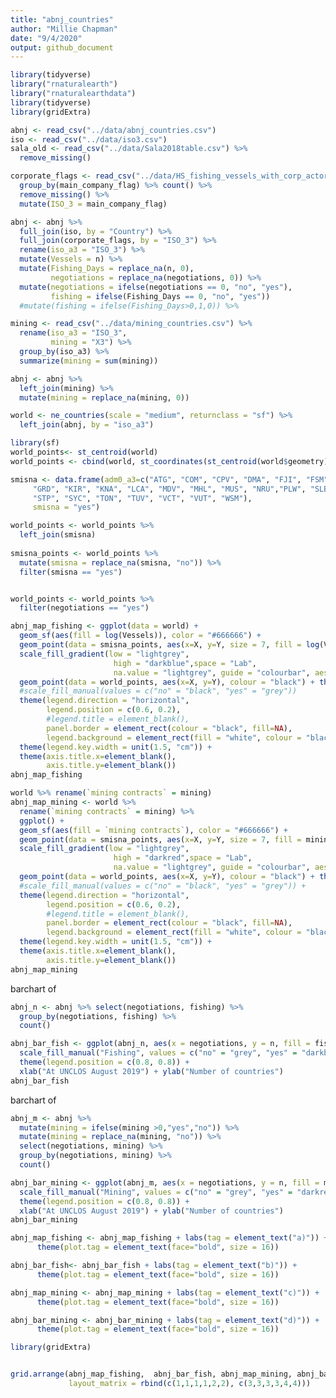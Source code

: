 ```yaml
---
title: "abnj_countries"
author: "Millie Chapman"
date: "9/4/2020"
output: github_document
---
```


```r
library(tidyverse)
library("rnaturalearth")
library("rnaturalearthdata")
library(tidyverse)
library(gridExtra)
```

```r
abnj <- read_csv("../data/abnj_countries.csv")
iso <- read_csv("../data/iso3.csv")
sala_old <- read_csv("../data/Sala2018table.csv") %>%
  remove_missing()

corporate_flags <- read_csv("../data/HS_fishing_vessels_with_corp_actors.csv") %>% #mutate(main_company_flag == flag) %>%
  group_by(main_company_flag) %>% count() %>%
  remove_missing() %>%
  mutate(ISO_3 = main_company_flag)
```

```r
abnj <- abnj %>%
  full_join(iso, by = "Country") %>%
  full_join(corporate_flags, by = "ISO_3") %>%
  rename(iso_a3 = "ISO_3") %>%
  mutate(Vessels = n) %>%
  mutate(Fishing_Days = replace_na(n, 0),
         negotiations = replace_na(negotiations, 0)) %>%
  mutate(negotiations = ifelse(negotiations == 0, "no", "yes"),
         fishing = ifelse(Fishing_Days == 0, "no", "yes")) 
  #mutate(fishing = ifelse(Fishing_Days>0,1,0)) %>%
```

```r
mining <- read_csv("../data/mining_countries.csv") %>%
  rename(iso_a3 = "ISO_3",
         mining = "X3") %>%
  group_by(iso_a3) %>%
  summarize(mining = sum(mining))
```

```r
abnj <- abnj %>%
  left_join(mining) %>%
  mutate(mining = replace_na(mining, 0))
```


```r
world <- ne_countries(scale = "medium", returnclass = "sf") %>%
  left_join(abnj, by = "iso_a3")
```


```r
library(sf)
world_points<- st_centroid(world)
world_points <- cbind(world, st_coordinates(st_centroid(world$geometry)))
```

```r
smisna <- data.frame(adm0_a3=c("ATG", "COM", "CPV", "DMA", "FJI", "FSM",
     "GRD", "KIR", "KNA", "LCA", "MDV", "MHL", "MUS", "NRU","PLW", "SLB", 
     "STP", "SYC", "TON", "TUV", "VCT", "VUT", "WSM"), 
     smisna = "yes")
```

```r
world_points <- world_points %>%
  left_join(smisna) 
  
smisna_points <- world_points %>%
  mutate(smisna = replace_na(smisna, "no")) %>%
  filter(smisna == "yes")


world_points <- world_points %>%
  filter(negotiations == "yes")
```


```r
abnj_map_fishing <- ggplot(data = world) +
  geom_sf(aes(fill = log(Vessels)), color = "#666666") +
  geom_point(data = smisna_points, aes(x=X, y=Y, size = 7, fill = log(Vessels)),  pch=21, show.legend = FALSE)+
  scale_fill_gradient(low = "lightgrey",
                       high = "darkblue",space = "Lab",
                       na.value = "lightgrey", guide = "colourbar", aesthetics = "fill") +
  geom_point(data = world_points, aes(x=X, y=Y), colour = "black") + theme_minimal() +
  #scale_fill_manual(values = c("no" = "black", "yes" = "grey")) 
  theme(legend.direction = "horizontal",
        legend.position = c(0.6, 0.2),
        #legend.title = element_blank(),
        panel.border = element_rect(colour = "black", fill=NA),
        legend.background = element_rect(fill = "white", colour = "black")) +
  theme(legend.key.width = unit(1.5, "cm")) +
  theme(axis.title.x=element_blank(),
        axis.title.y=element_blank())
abnj_map_fishing
```



```r
world %>% rename(`mining contracts` = mining)
abnj_map_mining <- world %>% 
  rename(`mining contracts` = mining) %>%
  ggplot() +
  geom_sf(aes(fill = `mining contracts`), color = "#666666") +
  geom_point(data = smisna_points, aes(x=X, y=Y, size = 7, fill = mining),  pch=21, show.legend = FALSE)+
  scale_fill_gradient(low = "lightgrey",
                       high = "darkred",space = "Lab",
                       na.value = "lightgrey", guide = "colourbar", aesthetics = "fill") +
  geom_point(data = world_points, aes(x=X, y=Y), colour = "black") + theme_minimal() +
  #scale_fill_manual(values = c("no" = "black", "yes" = "grey")) +
  theme(legend.direction = "horizontal",
        legend.position = c(0.6, 0.2),
        #legend.title = element_blank(),
        panel.border = element_rect(colour = "black", fill=NA),
        legend.background = element_rect(fill = "white", colour = "black")) +
  theme(legend.key.width = unit(1.5, "cm")) +
  theme(axis.title.x=element_blank(),
        axis.title.y=element_blank())
abnj_map_mining
```

barchart of 
```r
abnj_n <- abnj %>% select(negotiations, fishing) %>%  
  group_by(negotiations, fishing) %>%
  count()
```

```r
abnj_bar_fish <- ggplot(abnj_n, aes(x = negotiations, y = n, fill = fishing)) + geom_bar(stat = "identity", position = "dodge", width = 0.5) +theme_bw() +
  scale_fill_manual("Fishing", values = c("no" = "grey", "yes" = "darkblue"))+ 
  theme(legend.position = c(0.8, 0.8)) +
  xlab("At UNCLOS August 2019") + ylab("Number of countries")
abnj_bar_fish
```

barchart of 
```r
abnj_m <- abnj %>%
  mutate(mining = ifelse(mining >0,"yes","no")) %>%
  mutate(mining = replace_na(mining, "no")) %>%
  select(negotiations, mining) %>%  
  group_by(negotiations, mining) %>%
  count()
```

```r
abnj_bar_mining <- ggplot(abnj_m, aes(x = negotiations, y = n, fill = mining)) + geom_bar(stat = "identity", position = "dodge", width = 0.5) +theme_bw() +
  scale_fill_manual("Mining", values = c("no" = "grey", "yes" = "darkred"))+ 
  theme(legend.position = c(0.8, 0.8)) +
  xlab("At UNCLOS August 2019") + ylab("Number of countries")
abnj_bar_mining
```

```r
abnj_map_fishing <- abnj_map_fishing + labs(tag = element_text("a)")) +
      theme(plot.tag = element_text(face="bold", size = 16))

abnj_bar_fish<- abnj_bar_fish + labs(tag = element_text("b)")) +
      theme(plot.tag = element_text(face="bold", size = 16))

abnj_map_mining <- abnj_map_mining + labs(tag = element_text("c)")) +
      theme(plot.tag = element_text(face="bold", size = 16))

abnj_bar_mining <- abnj_bar_mining + labs(tag = element_text("d)")) +
      theme(plot.tag = element_text(face="bold", size = 16))
```

```r
library(gridExtra)


grid.arrange(abnj_map_fishing,  abnj_bar_fish, abnj_map_mining, abnj_bar_mining, ncol = 6, 
             layout_matrix = rbind(c(1,1,1,1,2,2), c(3,3,3,3,4,4)))
```


